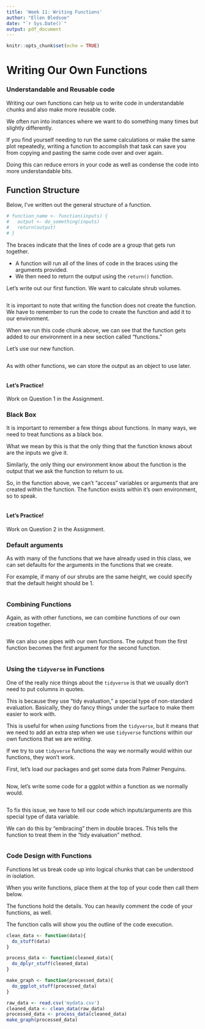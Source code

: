 ```yaml
---
title: 'Week 11: Writing Functions'
author: "Ellen Bledsoe"
date: "`r Sys.Date()`"
output: pdf_document
---
```


```r
knitr::opts_chunk$set(echo = TRUE)
```

# Writing Our Own Functions

### Understandable and Reusable code

Writing our own functions can help us to write code in understandable chunks and also make more reusable code.

We often run into instances where we want to do something many times but slightly differently.

If you find yourself needing to run the same calculations or make the same plot repeatedly, writing a function to accomplish that task can save you from copying and pasting the same code over and over again.

Doing this can reduce errors in your code as well as condense the code into more understandable bits.

## Function Structure

Below, I've written out the general structure of a function.

```r
# function_name <- function(inputs) {
#   output <- do_something(inputs)
#   return(output)
# }
```

The braces indicate that the lines of code are a group that gets run together.

-   A function will run all of the lines of code in the braces using the arguments provided.
-   We then need to return the output using the `return()` function.

Let's write out our first function. We want to calculate shrub volumes.

```r

```

It is important to note that writing the function does not create the function. We have to remember to run the code to create the function and add it to our environment.

When we run this code chunk above, we can see that the function gets added to our environment in a new section called "functions."

Let's use our new function.

```r

```

As with other functions, we can store the output as an object to use later.

```r

```

#### Let's Practice!

Work on Question 1 in the Assignment.

### Black Box

It is important to remember a few things about functions. In many ways, we need to treat functions as a black box.

What we mean by this is that the only thing that the function knows about are the inputs we give it.

Similarly, the only thing our environment know about the function is the output that we ask the function to return to us.

So, in the function above, we can't "access" variables or arguments that are created within the function. The function exists within it's own environment, so to speak.

```r

```

#### Let's Practice!

Work on Question 2 in the Assignment.

### Default arguments

As with many of the functions that we have already used in this class, we can set defaults for the arguments in the functions that we create.

For example, if many of our shrubs are the same height, we could specify that the default height should be 1.

```r

```

### Combining Functions

Again, as with other functions, we can combine functions of our own creation together.

```r

```

We can also use pipes with our own functions. The output from the first function becomes the first argument for the second function.

```r

```

### Using the `tidyverse` in Functions

One of the really nice things about the `tidyverse` is that we usually don't need to put columns in quotes.

This is because they use "tidy evaluation," a special type of non-standard evaluation. Basically, they do fancy things under the surface to make them easier to work with.

This is useful for when *using* functions from the `tidyverse`, but it means that we need to add an extra step when we use `tidyverse` functions within our own functions that we are *writing*.

If we try to use `tidyverse` functions the way we normally would within our functions, they won't work.

First, let's load our packages and get some data from Palmer Penguins.

```r

```

Now, let's write some code for a ggplot within a function as we normally would.

```r

```

To fix this issue, we have to tell our code which inputs/arguments are this special type of data variable.

We can do this by "embracing" them in double braces. This tells the function to treat them in the "tidy evaluation" method.

```r

```

### Code Design with Functions

Functions let us break code up into logical chunks that can be understood in isolation.

When you write functions, place them at the top of your code then call them below.

The functions hold the details. You can heavily comment the code of your functions, as well.

The function calls will show you the outline of the code execution.

```r
clean_data <- function(data){
  do_stuff(data)
}

process_data <- function(cleaned_data){
  do_dplyr_stuff(cleaned_data)
}

make_graph <- function(processed_data){
  do_ggplot_stuff(processed_data)
}

raw_data <- read.csv('mydata.csv')
cleaned_data <- clean_data(raw_data)
processed_data <- process_data(cleaned_data)
make_graph(processed_data)
```
